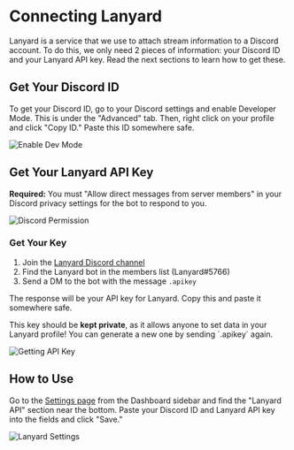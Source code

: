 
# Connecting Lanyard

Lanyard is a service that we use to attach stream information to a Discord account. To do this, we only need 2 pieces of information: your Discord ID and your Lanyard API key. Read the next sections to learn how to get these.

## Get Your Discord ID

To get your Discord ID, go to your Discord settings and enable Developer Mode. This is under the "Advanced" tab. Then, right click on your profile and click "Copy ID." Paste this ID somewhere safe.

![Enable Dev Mode](/images/lanyard/dev-mode.png)

## Get Your Lanyard API Key

**Required:** You must "Allow direct messages from server members" in your Discord privacy settings for the bot to respond to you.

![Discord Permission](/images/lanyard/discord-permission.png)

### Get Your Key

1. Join the [Lanyard Discord channel](https://discord.gg/lanyard)
2. Find the Lanyard bot in the members list (Lanyard#5766)
3. Send a DM to the bot with the message `.apikey`

The response will be your API key for Lanyard. Copy this and paste it somewhere safe.

<Callout emoji="🔐">
    This key should be <b>kept private</b>, as it allows anyone to set data in your Lanyard profile! You can generate a new one by sending `.apikey` again.
</Callout>

![Getting API Key](/images/lanyard/api-key.png)

## How to Use

Go to the [Settings page](https://streamaze.live/settings) from the Dashboard sidebar and find the "Lanyard API" section near the bottom. Paste your Discord ID and Lanyard API key into the fields and click "Save."

![Lanyard Settings](/images/lanyard/lanyard-settings.png)